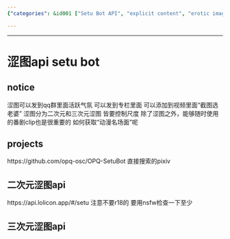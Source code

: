 ```yaml
---
{"categories": &id001 ["Setu Bot API", "explicit content", "erotic images", "anime clips", "QQ groups", "personal columns", "NSFW"], "category": "API", "date": "2022-09-25 09:12:30", "description": "This article discusses the Setu Bot API, which enables sharing of explicit content such as erotic images and anime clips. The bot supports posting in QQ groups, personal columns, and adding to videos. It handles both second-hand and third-hand explicit images with adjustable content scale. Users are advised against using R18 content and to be cautious about NSFW content.", "tags": *id001, "title": "涩图api setu bot"}

---
```


------

# 涩图api setu bot

## notice
涩图可以发到qq群里面活跃气氛 可以发到专栏里面 可以添加到视频里面“截图选老婆”
涩图分为二次元和三次元涩图 皆要控制尺度
除了涩图之外，能够随时使用的番剧clip也是很重要的 如何获取“动漫名场面”呢

## projects

https://github.com/opq-osc/OPQ-SetuBot 直接搜索的pixiv

## 二次元涩图api
https://api.lolicon.app/#/setu 注意不要r18的 要用nsfw检查一下至少

## 三次元涩图api


